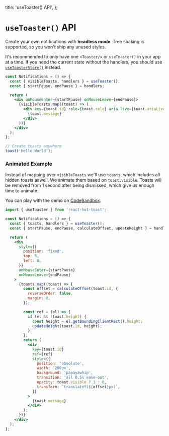 
  title: 'useToaster() API',
};


# `useToaster()` API

Create your own notifications with **headless mode**. Tree shaking is supported, so you won't ship any unused styles.

It's recommended to only have one `<Toaster/>` or `useToaster()` in your app at a time. If you need the current state without the handlers, you should use [`useToasterStore()`](/docs/use-toaster-state) instead.

```jsx
const Notifications = () => {
  const { visibleToasts, handlers } = useToaster();
  const { startPause, endPause } = handlers;

  return (
    <div onMouseEnter={startPause} onMouseLeave={endPause}>
      {visibleToasts.map((toast) => (
        <div key={toast.id} role={toast.role} aria-live={toast.ariaLive}>
          {toast.message}
        </div>
      ))}
    </div>
  );
};

// Create toasts anywhere
toast('Hello World');
```

### Animated Example

Instead of mapping over `visibleToasts` we'll use `toasts`, which includes all hidden toasts aswell. We animate them based on `toast.visible`. Toasts will be removed from 1 second after being dismissed, which give us enough time to animate.

You can play with the demo on [CodeSandbox](https://codesandbox.io/s/react-hot-toast-usetoaster-headless-example-zw7op?file=/src/App.js).

```jsx
import { useToaster } from 'react-hot-toast';

const Notifications = () => {
  const { toasts, handlers } = useToaster();
  const { startPause, endPause, calculateOffset, updateHeight } = handlers;

  return (
    <div
      style={{
        position: 'fixed',
        top: 8,
        left: 8,
      }}
      onMouseEnter={startPause}
      onMouseLeave={endPause}
    >
      {toasts.map((toast) => {
        const offset = calculateOffset(toast.id, {
          reverseOrder: false,
          margin: 8,
        });

        const ref = (el) => {
          if (el && !toast.height) {
            const height = el.getBoundingClientRect().height;
            updateHeight(toast.id, height);
          }
        };
        return (
          <div
            key={toast.id}
            ref={ref}
            style={{
              position: 'absolute',
              width: '200px',
              background: 'papayawhip',
              transition: 'all 0.5s ease-out',
              opacity: toast.visible ? 1 : 0,
              transform: `translateY(${offset}px)`,
            }}
          >
            {toast.message}
          </div>
        );
      })}
    </div>
  );
};
```
